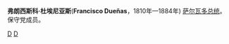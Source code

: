'''弗朗西斯科·杜埃尼亚斯'''('''Francisco Dueñas'''，1810年—1884年) [[萨尔瓦多总统|萨尔瓦多总统]]。保守党成员。

{{start box}}
{{s-before|[[何塞·费利克斯·基罗斯|何塞·费利克斯·基罗斯]]<br>''(代理)''}}
{{s-title|[[萨尔瓦多总统|萨尔瓦多总统]]|1851年—1852年}}
{{s-after|[[何塞·马里亚·圣马丁|何塞·马里亚·圣马丁]]<br>''(代理)''}}
{{s-before|[[何塞·马里亚·圣马丁|何塞·马里亚·圣马丁]]<br>''(代理)''}}
{{s-title|[[萨尔瓦多总统|萨尔瓦多总统]]|1852年—1854年}}
{{s-after|[[比森特·戈麦斯|比森特·戈麦斯]]<br>''(代理)''}}
{{s-before|[[何塞·马里亚·圣马丁|何塞·马里亚·圣马丁]]}}
{{s-title|[[萨尔瓦多总统|萨尔瓦多总统]]|1856年}}
{{s-after|[[拉斐尔·坎波|拉斐尔·坎波]]}}
{{s-before|[[拉蒙·罗德里格斯|拉蒙·罗德里格斯]]}}
{{s-title|[[萨尔瓦多总统|萨尔瓦多总统]]|1863年—1871年}}
{{s-after|[[桑蒂亚戈·冈萨雷斯|桑蒂亚戈·冈萨雷斯]]}}
{{end box}}
{{萨尔瓦多总统}}
[[Category:萨尔瓦多总统人|D]]
[[Category:1884年逝世|D]]